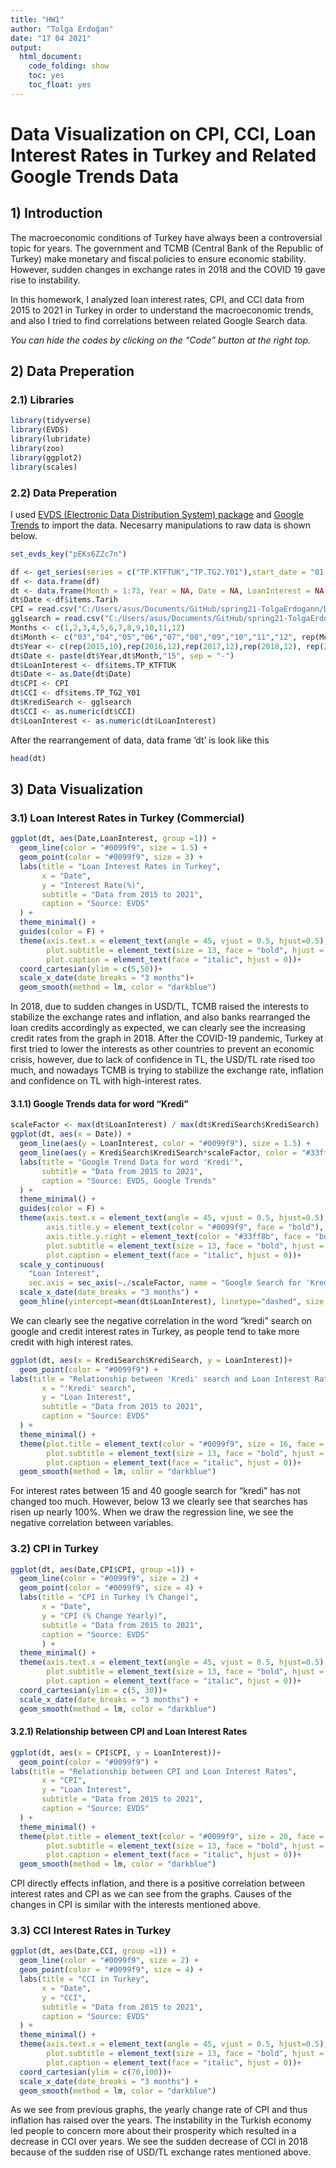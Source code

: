 ```yaml
---
title: "HW1"
author: "Tolga Erdoğan"
date: "17 04 2021"
output:
  html_document:
    code_folding: show
    toc: yes
    toc_float: yes
---
```


# Data Visualization on CPI, CCI, Loan Interest Rates in Turkey and Related Google Trends Data

## 1) Introduction
The macroeconomic conditions of Turkey have always been a controversial topic for years. The government and TCMB (Central Bank of the Republic of Turkey) make monetary and fiscal policies to ensure economic stability. However, sudden changes in exchange rates in 2018 and the COVID 19 gave rise to instability.  

In this homework, I analyzed loan interest rates, CPI, and CCI data from 2015 to 2021 in Turkey in order to understand the macroeconomic trends, and also I tried to find correlations between related Google Search data.

*You can hide the codes by clicking on the "Code" button at the right top.*

## 2) Data Preperation

### 2.1) Libraries
```r
library(tidyverse)
library(EVDS)
library(lubridate)
library(zoo)
library(ggplot2)
library(scales)
```

### 2.2) Data Preperation
I used [EVDS (Electronic Data Distribution System) package](https://algopoly.github.io/EVDS/index.html)  and [Google Trends](https://trends.google.com/trends/?geo=US) to import the data. Necesarry manipulations to raw data is shown below.


```r
set_evds_key("pEKs6ZZc7n")
```

```r
df <- get_series(series = c("TP.KTFTUK","TP.TG2.Y01"),start_date = "01-03-2015", end_date = "01-03-2021")
df <- data.frame(df)
dt <- data.frame(Month = 1:73, Year = NA, Date = NA, LoanInterest = NA, CPI = NA, CCI = NA, KrediSearch = NA)
dt$Date <-df$items.Tarih  
CPI = read.csv("C:/Users/asus/Documents/GitHub/spring21-TolgaErdogann/Data/CPI%Change.csv")
gglsearch = read.csv("C:/Users/asus/Documents/GitHub/spring21-TolgaErdogann/Data/multiTimeline.csv")
Months <- c(1,2,3,4,5,6,7,8,9,10,11,12)
dt$Month <- c("03","04","05","06","07","08","09","10","11","12", rep(Months,5),"01","02","03")
dt$Year <- c(rep(2015,10),rep(2016,12),rep(2017,12),rep(2018,12), rep(2019,12), rep(2020,12), rep(2021,3))
dt$Date <- paste(dt$Year,dt$Month,"15", sep = "-")
dt$LoanInterest <- df$items.TP_KTFTUK
dt$Date <- as.Date(dt$Date)
dt$CPI <- CPI
dt$CCI <- df$items.TP_TG2_Y01
dt$KrediSearch <- gglsearch
dt$CCI <- as.numeric(dt$CCI)
dt$LoanInterest <- as.numeric(dt$LoanInterest)
```

After the rearrangement of data, data frame 'dt' is look like this
```r
head(dt)
```


## 3) Data Visualization

### 3.1) Loan Interest Rates in Turkey (Commercial)
```r
ggplot(dt, aes(Date,LoanInterest, group =1)) +
  geom_line(color = "#0099f9", size = 1.5) +
  geom_point(color = "#0099f9", size = 3) +
  labs(title = "Loan Interest Rates in Turkey", 
       x = "Date",
       y = "Interest Rate(%)",
       subtitle = "Data from 2015 to 2021",
       caption = "Source: EVDS"
  ) +
  theme_minimal() +
  guides(color = F) +
  theme(axis.text.x = element_text(angle = 45, vjust = 0.5, hjust=0.5),plot.title = element_text(color = "#0099f9", size = 20, face = "bold", hjust = 0.5),
        plot.subtitle = element_text(size = 13, face = "bold", hjust = 0.5),
        plot.caption = element_text(face = "italic", hjust = 0))+
  coord_cartesian(ylim = c(5,50))+
  scale_x_date(date_breaks = "3 months")+
  geom_smooth(method = lm, color = "darkblue")
```

In 2018, due to sudden changes in USD/TL, TCMB raised the interests to stabilize the exchange rates and inflation, and also banks rearranged the loan credits accordingly as expected, we can clearly see the increasing credit rates from the graph in 2018. After the COVID-19 pandemic, Turkey at first tried to lower the interests as other countries to prevent an economic crisis, however, due to lack of confidence in TL, the USD/TL rate rised too much, and nowadays TCMB is trying to stabilize the exchange rate, inflation and confidence on TL with high-interest rates. 

#### 3.1.1) Google Trends data for word "Kredi"

```r
scaleFactor <- max(dt$LoanInterest) / max(dt$KrediSearch$KrediSearch)
ggplot(dt, aes(x = Date)) +
  geom_line(aes(y = LoanInterest, color = "#0099f9"), size = 1.5) +
  geom_line(aes(y = KrediSearch$KrediSearch*scaleFactor, color = "#33ff8b"), size = 1.5) +
  labs(title = "Google Trend Data for word 'Kredi'", 
       subtitle = "Data from 2015 to 2021",
       caption = "Source: EVDS, Google Trends"
  ) +
  theme_minimal() +
  guides(color = F) +
  theme(axis.text.x = element_text(angle = 45, vjust = 0.5, hjust=0.5),plot.title = element_text(color = "#0099f9", size = 20, face = "bold", hjust = 0.5),
        axis.title.y = element_text(color = "#0099f9", face = "bold"),
        axis.title.y.right = element_text(color = "#33ff8b", face = "bold"),
        plot.subtitle = element_text(size = 13, face = "bold", hjust = 0.5),
        plot.caption = element_text(face = "italic", hjust = 0))+
  scale_y_continuous(
    "Loan Interest", 
    sec.axis = sec_axis(~./scaleFactor, name = "Google Search for 'Kredi'")) +
  scale_x_date(date_breaks = "3 months") +
  geom_hline(yintercept=mean(dt$LoanInterest), linetype="dashed", size = 0.2)
```

We can clearly see the negative correlation in the word "kredi" search on google and credit interest rates in Turkey, as people tend to take more credit with high interest rates. 

```r
ggplot(dt, aes(x = KrediSearch$KrediSearch, y = LoanInterest))+
  geom_point(color = "#0099f9") +
labs(title = "Relationship between 'Kredi' search and Loan Interest Rates", 
       x = "'Kredi' search",
       y = "Loan Interest",
       subtitle = "Data from 2015 to 2021",
       caption = "Source: EVDS"
  ) + 
  theme_minimal() +
  theme(plot.title = element_text(color = "#0099f9", size = 16, face = "bold", hjust = 0.5),
        plot.subtitle = element_text(size = 13, face = "bold", hjust = 0.5),
        plot.caption = element_text(face = "italic", hjust = 0))+
  geom_smooth(method = lm, color = "darkblue")
```

For interest rates between 15 and 40 google search for "kredi" has not changed too much. However, below 13 we clearly see that searches has risen up nearly 100%. When we draw the regression line, we see the negative correlation between variables.



### 3.2) CPI in Turkey
```r
ggplot(dt, aes(Date,CPI$CPI, group =1)) +
  geom_line(color = "#0099f9", size = 2) +
  geom_point(color = "#0099f9", size = 4) +
  labs(title = "CPI in Turkey (% Change)", 
       x = "Date",
       y = "CPI (% Change Yearly)",
       subtitle = "Data from 2015 to 2021",
       caption = "Source: EVDS"
       ) +
  theme_minimal() +
  theme(axis.text.x = element_text(angle = 45, vjust = 0.5, hjust=0.5),plot.title = element_text(color = "#0099f9", size = 20, face = "bold", hjust = 0.5),
        plot.subtitle = element_text(size = 13, face = "bold", hjust = 0.5),
        plot.caption = element_text(face = "italic", hjust = 0))+
  coord_cartesian(ylim = c(5, 30))+
  scale_x_date(date_breaks = "3 months") +
  geom_smooth(method = lm, color = "darkblue")
```


#### 3.2.1) Relationship between CPI and Loan Interest Rates

```r
ggplot(dt, aes(x = CPI$CPI, y = LoanInterest))+
  geom_point(color = "#0099f9") +
labs(title = "Relationship between CPI and Loan Interest Rates", 
       x = "CPI",
       y = "Loan Interest",
       subtitle = "Data from 2015 to 2021",
       caption = "Source: EVDS"
  ) + 
  theme_minimal() +
  theme(plot.title = element_text(color = "#0099f9", size = 20, face = "bold", hjust = 0.5),
        plot.subtitle = element_text(size = 13, face = "bold", hjust = 0.5),
        plot.caption = element_text(face = "italic", hjust = 0))+
  geom_smooth(method = lm, color = "darkblue")
```

CPI directly effects inflation, and there is a positive correlation between interest rates and CPI as we can see from the graphs. Causes of the changes in CPI is similar with the interests mentioned above.

### 3.3) CCI Interest Rates in Turkey
```r
ggplot(dt, aes(Date,CCI, group =1)) +
  geom_line(color = "#0099f9", size = 2) +
  geom_point(color = "#0099f9", size = 4) +
  labs(title = "CCI in Turkey", 
       x = "Date",
       y = "CCI",
       subtitle = "Data from 2015 to 2021",
       caption = "Source: EVDS"
  ) +
  theme_minimal() +
  theme(axis.text.x = element_text(angle = 45, vjust = 0.5, hjust=0.5),plot.title = element_text(color = "#0099f9", size = 20, face = "bold", hjust = 0.5),
        plot.subtitle = element_text(size = 13, face = "bold", hjust = 0.5),
        plot.caption = element_text(face = "italic", hjust = 0))+
  coord_cartesian(ylim = c(70,100))+
  scale_x_date(date_breaks = "3 months") +
  geom_smooth(method = lm, color = "darkblue")
```

As we see from previous graphs, the yearly change rate of CPI and thus inflation has raised over the years. The instability in the Turkish economy led people to concern more about their prosperity which resulted in a decrease in CCI over years. We see the sudden decrease of CCI in 2018 because of the sudden rise of USD/TL exchange rates mentioned above.



